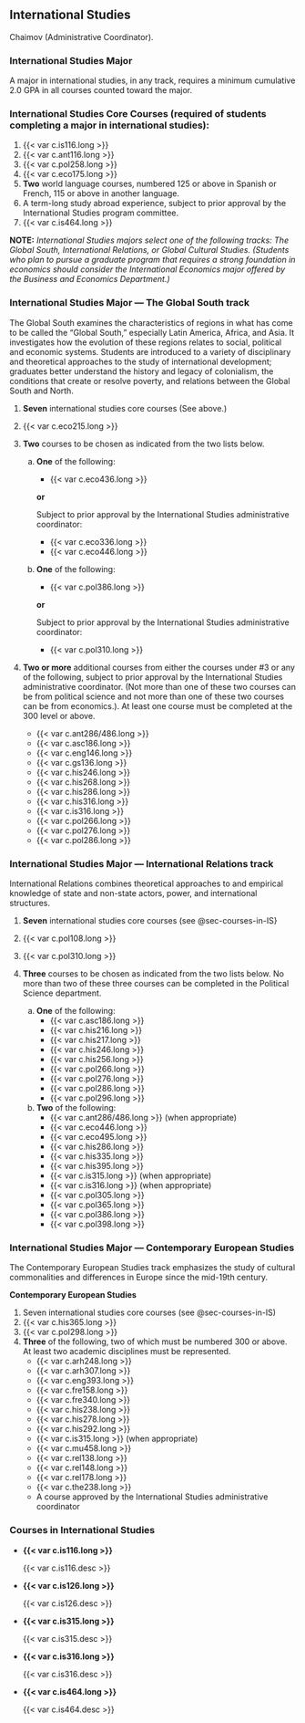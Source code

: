 ## International Studies {#sec-international-studies}
Chaimov (Administrative Coordinator).

### International Studies Major
A major in international studies, in any track, requires a minimum cumulative 2.0 GPA in all courses counted toward the major.

### International Studies Core Courses (required of students completing a major in international studies): 
1. {{< var c.is116.long >}}
2. {{< var c.ant116.long >}}
3. {{< var c.pol258.long >}}
4. {{< var c.eco175.long >}}
5. **Two** world language courses, numbered 125 or above in Spanish or French, 115 or above in another language. 
6. A term-long study abroad experience, subject to prior approval by the International Studies program committee.
7. {{< var c.is464.long >}}

**NOTE:** *International Studies majors select one of the following tracks: The Global South, International Relations, or Global Cultural Studies.  (Students who plan to pursue a graduate program that requires a strong foundation in economics should consider the International Economics major offered by the Business and Economics Department.)*

### International Studies Major — The Global South track
The Global South examines the characteristics of regions in what has come to be called the “Global South,” especially Latin America, Africa, and Asia.  It investigates how the evolution of these regions relates to social, political and economic systems.  Students are introduced to a variety of disciplinary and theoretical approaches to the study of international development; graduates better understand the history and legacy of colonialism, the conditions that create or resolve poverty, and relations between the Global South and North.

1. **Seven** international studies core courses (See above.)
2. {{< var c.eco215.long >}}
3. **Two** courses to be chosen as indicated from the two lists below. 

	a. **One** of the following:
		- {{< var c.eco436.long >}}

		**or**

		Subject to prior approval by the International Studies administrative coordinator:

		- {{< var c.eco336.long >}}
		- {{< var c.eco446.long >}}

	b. **One** of the following:
		- {{< var c.pol386.long >}}

		**or**

		Subject to prior approval by the International Studies administrative coordinator:  

		- {{< var c.pol310.long >}}

4. **Two or more** additional courses from either the courses under #3 or any of the following, subject to prior approval by the International Studies administrative coordinator.  (Not more than one of these two courses can be from political science and not more than one of these two courses can be from economics.).  At least one course must be completed at the 300 level or above. 
    	
	- {{< var c.ant286/486.long >}}
	- {{< var c.asc186.long >}}
	- {{< var c.eng146.long >}}
	- {{< var c.gs136.long >}}
	- {{< var c.his246.long >}}
	- {{< var c.his268.long >}}
	- {{< var c.his286.long >}}
	- {{< var c.his316.long >}}
	- {{< var c.is316.long >}}
	- {{< var c.pol266.long >}}
	- {{< var c.pol276.long >}}
	- {{< var c.pol286.long >}}

### International Studies Major — International Relations track
International Relations combines theoretical approaches to and empirical knowledge of state and non-state actors, power, and international structures. 

1. **Seven** international studies core courses (see @sec-courses-in-IS}
2. {{< var c.pol108.long >}}
3. {{< var c.pol310.long >}}
4. **Three** courses to be chosen as indicated from the two lists below. No more than two of these three courses can be completed in the Political Science department.

	a. **One** of the following:
		- {{< var c.asc186.long >}}
		- {{< var c.his216.long >}}
		- {{< var c.his217.long >}}
		- {{< var c.his246.long >}}
		- {{< var c.his256.long >}}
		- {{< var c.pol266.long >}}
		- {{< var c.pol276.long >}}
		- {{< var c.pol286.long >}}
		- {{< var c.pol296.long >}}

	b. **Two** of the following:
		- {{< var c.ant286/486.long >}} (when appropriate)
		- {{< var c.eco446.long >}}
		- {{< var c.eco495.long >}}
		- {{< var c.his286.long >}}
		- {{< var c.his335.long >}}
		- {{< var c.his395.long >}}
		- {{< var c.is315.long >}} (when appropriate)
		- {{< var c.is316.long >}} (when appropriate)
		- {{< var c.pol305.long >}}
		- {{< var c.pol365.long >}}
		- {{< var c.pol386.long >}}
		- {{< var c.pol398.long >}}

### International Studies Major — Contemporary European Studies
The Contemporary European Studies track emphasizes the study of cultural commonalities and differences in Europe since the mid-19th century.

**Contemporary European Studies**

1. Seven international studies core courses (see @sec-courses-in-IS)
2. {{< var c.his365.long >}}
3. {{< var c.pol298.long >}}
4. **Three** of the following, two of which must be numbered 300 or above.  At least two academic disciplines must be represented.
	- {{< var c.arh248.long >}}
	- {{< var c.arh307.long >}}
	- {{< var c.eng393.long >}}
	- {{< var c.fre158.long >}}
	- {{< var c.fre340.long >}}
	- {{< var c.his238.long >}}
	- {{< var c.his278.long >}}
	- {{< var c.his292.long >}}
	- {{< var c.is315.long >}} (when appropriate)
	- {{< var c.mu458.long >}}
	- {{< var c.rel138.long >}}
	- {{< var c.rel148.long >}}
	- {{< var c.rel178.long >}}
	- {{< var c.the238.long >}}
	- A course approved by the International Studies administrative coordinator


### Courses in International Studies {#sec-courses-in-IS}
- **{{< var c.is116.long >}}**
  
	{{< var c.is116.desc >}} 
- **{{< var c.is126.long >}}**
  
	{{< var c.is126.desc >}} 
- **{{< var c.is315.long >}}**
  
	{{< var c.is315.desc >}} 
- **{{< var c.is316.long >}}**
  
	{{< var c.is316.desc >}} 
- **{{< var c.is464.long >}}**
  
	{{< var c.is464.desc >}} 








